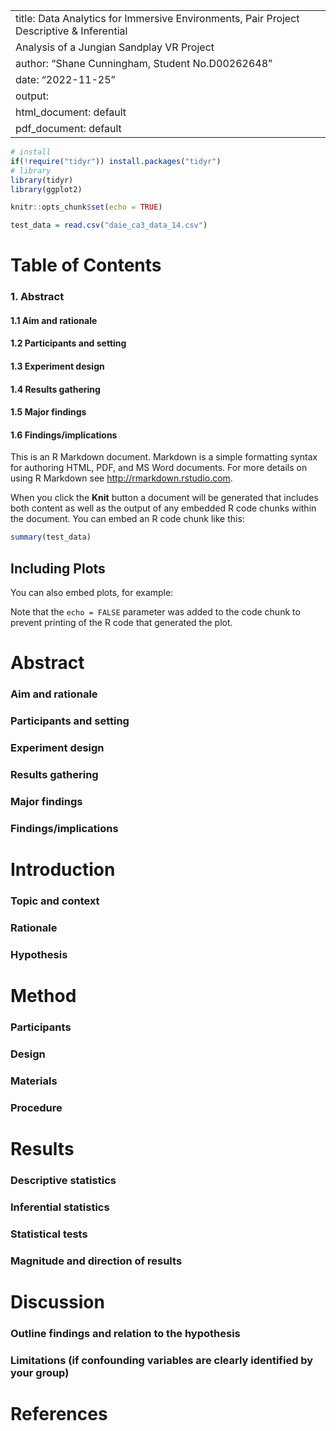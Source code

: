 
---
title: Data Analytics for Immersive Environments, Pair Project Descriptive & Inferential
  Analysis of a Jungian Sandplay VR Project
author: "Shane Cunningham, Student No.D00262648"
date: "2022-11-25"
output:
  html_document: default
  pdf_document: default
---



```r

# install
if(!require("tidyr")) install.packages("tidyr")
# library
library(tidyr)
library(ggplot2)

knitr::opts_chunk$set(echo = TRUE)
```

<!-- Show available data sets -->
```r
test_data = read.csv("daie_ca3_data_14.csv")
```

# Table of Contents
### 1. Abstract
#### 1.1 Aim and rationale
#### 1.2 Participants and setting
#### 1.3 Experiment design
#### 1.4 Results gathering
#### 1.5 Major findings
#### 1.6 Findings/implications


This is an R Markdown document. Markdown is a simple formatting syntax for authoring HTML, PDF, and MS Word documents. For more details on using R Markdown see <http://rmarkdown.rstudio.com>.

When you click the **Knit** button a document will be generated that includes both content as well as the output of any embedded R code chunks within the document. You can embed an R code chunk like this:

```r
summary(test_data)
```

## Including Plots

You can also embed plots, for example:

Note that the `echo = FALSE` parameter was added to the code chunk to prevent printing of the R code that generated the plot.



# Abstract

### Aim and rationale

### Participants and setting

### Experiment design

### Results gathering

### Major findings

### Findings/implications

# Introduction
### Topic and context

### Rationale
### Hypothesis

# Method
### Participants
### Design
### Materials
### Procedure

# Results
### Descriptive statistics
### Inferential statistics
### Statistical tests
### Magnitude and direction of results

# Discussion
### Outline findings and relation to the hypothesis
### Limitations (if confounding variables are clearly identified by your group)

# References












